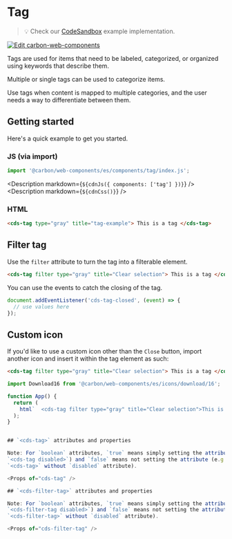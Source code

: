 
# Tag

> 💡 Check our
> [CodeSandbox](https://codesandbox.io/s/github/carbon-design-system/carbon-for-ibm-dotcom/tree/feat/cwc-v2/packages/carbon-web-components/examples/codesandbox/basic/components/tag)
> example implementation.

[![Edit carbon-web-components](https://codesandbox.io/static/img/play-codesandbox.svg)](https://codesandbox.io/s/github/carbon-design-system/carbon-for-ibm-dotcom/tree/feat/cwc-v2/packages/carbon-web-components/examples/codesandbox/basic/components/tag)

Tags are used for items that need to be labeled, categorized, or organized using
keywords that describe them.

Multiple or single tags can be used to categorize items.

Use tags when content is mapped to multiple categories, and the user needs a way
to differentiate between them.

## Getting started

Here's a quick example to get you started.

### JS (via import)

```javascript
import '@carbon/web-components/es/components/tag/index.js';
```

<Description markdown={`${cdnJs({ components: ['tag'] })}`} />
<Description markdown={`${cdnCss()}`} />

### HTML

```html
<cds-tag type="gray" title="tag-example"> This is a tag </cds-tag>
```

## Filter tag

Use the `filter` attribute to turn the tag into a filterable element.

```html
<cds-tag filter type="gray" title="Clear selection"> This is a tag </cds-tag>
```

You can use the events to catch the closing of the tag.

```js
document.addEventListener('cds-tag-closed', (event) => {
  // use values here
});
```

## Custom icon

If you'd like to use a custom icon other than the `Close` button, import another
icon and insert it within the tag element as such:

```html
<cds-tag filter type="gray" title="Clear selection"> This is a tag </cds-tag>
```

```javascript
import Download16 from '@carbon/web-components/es/icons/download/16';

function App() {
  return (
    html`  <cds-tag filter type="gray" title="Clear selection">This is a tag ${Download16({ slot: 'icon' })}</cds-tag>`
  );
}


## `<cds-tag>` attributes and properties

Note: For `boolean` attributes, `true` means simply setting the attribute (e.g.
`<cds-tag disabled>`) and `false` means not setting the attribute (e.g.
`<cds-tag>` without `disabled` attribute).

<Props of="cds-tag" />

## `<cds-filter-tag>` attributes and properties

Note: For `boolean` attributes, `true` means simply setting the attribute (e.g.
`<cds-filter-tag disabled>`) and `false` means not setting the attribute (e.g.
`<cds-filter-tag>` without `disabled` attribute).

<Props of="cds-filter-tag" />
```
